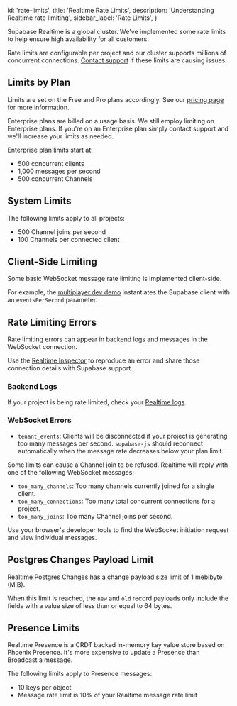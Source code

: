 
  id: 'rate-limits',
  title: 'Realtime Rate Limits',
  description: 'Understanding Realtime rate limiting',
  sidebar_label: 'Rate Limits',
}

Supabase Realtime is a global cluster. We've implemented some rate limits to help ensure high availability for all customers.

Rate limits are configurable per project and our cluster supports millions of concurrent connections. [Contact support](https://app.supabase.com/support/new) if these limits are causing issues.

## Limits by Plan

Limits are set on the Free and Pro plans accordingly. See our [pricing page](https://supabase.com/pricing) for more information.

Enterprise plans are billed on a usage basis. We still employ limiting on Enterprise plans. If you're on an Enterprise plan simply contact support and we'll increase your limits as needed.

Enterprise plan limits start at:

- 500 concurrent clients
- 1,000 messages per second
- 500 concurrent Channels

## System Limits

The following limits apply to all projects:

- 500 Channel joins per second
- 100 Channels per connected client

## Client-Side Limiting

Some basic WebSocket message rate limiting is implemented client-side.

For example, the [multiplayer.dev demo](/docs/guides/realtime/quickstart#cursor-positions) instantiates the Supabase client with an `eventsPerSecond` parameter.

## Rate Limiting Errors

Rate limiting errors can appear in backend logs and messages in the WebSocket connection.

<Admonition type="note">

Use the [Realtime Inspector](https://realtime.supabase.com/inspector/new) to reproduce an error and share those connection details with Supabase support.

</Admonition>

### Backend Logs

If your project is being rate limited, check your [Realtime logs](https://app.supabase.com/project/_/database/realtime-logs).

### WebSocket Errors

- `tenant_events`: Clients will be disconnected if your project is generating too many messages per second. `supabase-js` should reconnect automatically when the message rate decreases below your plan limit.

Some limits can cause a Channel join to be refused. Realtime will reply with one of the following WebSocket messages:

- `too_many_channels`: Too many channels currently joined for a single client.
- `too_many_connections`: Too many total concurrent connections for a project.
- `too_many_joins`: Too many Channel joins per second.

<Admonition type="note">

Use your browser's developer tools to find the WebSocket initiation request and view individual messages.

</Admonition>

## Postgres Changes Payload Limit

Realtime Postgres Changes has a change payload size limit of 1 mebibyte (MiB).

When this limit is reached, the `new` and `old` record payloads only include the fields with a value size of less than or equal to 64 bytes.

## Presence Limits

Realtime Presence is a CRDT backed in-memory key value store based on Phoenix Presence. It's more expensive to update a Presence than Broadcast a message.

The following limits apply to Presence messages:

- 10 keys per object
- Message rate limit is 10% of your Realtime message rate limit


